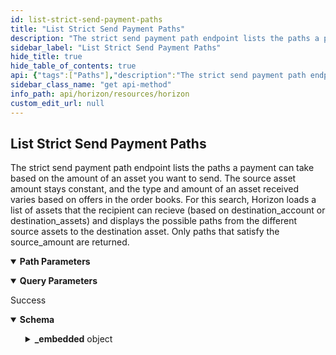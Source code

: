 ```yaml
---
id: list-strict-send-payment-paths
title: "List Strict Send Payment Paths"
description: "The strict send payment path endpoint lists the paths a payment can take based on the amount of an asset you want to send. The source asset amount stays constant, and the type and amount of an asset received varies based on offers in the order books. For this search, Horizon loads a list of assets that the recipient can recieve (based on destination_account or destination_assets) and displays the possible paths from the different source assets to the destination asset. Only paths that satisfy the source_amount are returned."
sidebar_label: "List Strict Send Payment Paths"
hide_title: true
hide_table_of_contents: true
api: {"tags":["Paths"],"description":"The strict send payment path endpoint lists the paths a payment can take based on the amount of an asset you want to send. The source asset amount stays constant, and the type and amount of an asset received varies based on offers in the order books. For this search, Horizon loads a list of assets that the recipient can recieve (based on destination_account or destination_assets) and displays the possible paths from the different source assets to the destination asset. Only paths that satisfy the source_amount are returned.","operationId":"ListStrictSendPaymentPaths","parameters":[{"name":"source_account","in":"query","required":false,"description":"The Stellar address of the sender. Any returned path must start with an asset that the sender holds. Using either source_account or source_assets as an argument is required for strict receive path payments."},{"name":"source_assets","in":"query","required":false,"description":"A comma-separated list of assets available to the sender. Any returned path must start with an asset in this list. Each asset is formatted as CODE:ISSUER_ACCOUNT. For example: USD:GDUKMGUGDZQK6YHYA5Z6AY2G4XDSZPSZ3SW5UN3ARVMO6QSRDWP5YLEX. Using either source_account or source_assets as an argument is required for strict receive path payments.","schema":{"type":"string","example":"CNY:GAREELUB43IRHWEASCFBLKHURCGMHE5IF6XSE7EXDLACYHGRHM43RFOX"}},{"name":"source_asset_type","in":"path","required":true,"description":"The type for the source asset. Either native, credit_alphanum4, or credit_alphanum12.","schema":{"type":"string","enum":["native","credit_alphanum4","credit_alphanum12"]}},{"name":"source_asset_issuer","in":"query","required":false,"description":"The Stellar address of the issuer of the source asset. Required if the source_asset_type is not native."},{"name":"source_asset_code","in":"query","required":false,"description":"The code for the source asset. Required if the source_asset_type is not native."},{"name":"source_amount","in":"path","required":true,"description":"The amount of the source asset that should be sent."},{"name":"destination_account","in":"query","required":false,"description":"The Stellar address of the reciever. Any returned path must end with an asset that the recipient can receive. Using either source_account or source_assets as an argument is required for strict send path payments."},{"name":"destination_assets","in":"query","required":false,"description":"A comma-separated list of assets that the recipient can receive. Any returned path must end with an asset in this list. Each asset is formatted as CODE:ISSUER_ACCOUNT. For example: USD:GDUKMGUGDZQK6YHYA5Z6AY2G4XDSZPSZ3SW5UN3ARVMO6QSRDWP5YLEX. Using either source_account or source_assets as an argument is required for strict send path payments.","schema":{"type":"array","items":{"type":"string"}}}],"x-supports-streaming":true,"responses":{"200":{"description":"Success","content":{"application/json":{"schema":{"type":"object","properties":{"_embedded":{"type":"object","properties":{"records":{"type":"array","items":{"type":"object","properties":{"source_asset_type":{"type":"string"},"source_asset_code":{"type":"string"},"source_asset_issuer":{"type":"string","pattern":"G[A-Z0-9]{55}","title":"address"},"source_amount":{"type":"string"},"destination_asset_type":{"type":"string"},"destination_asset_code":{"type":"string"},"destination_asset_issuer":{"type":"string","pattern":"G[A-Z0-9]{55}","title":"address"},"destination_amount":{"type":"string"},"path":{"type":"array","items":{"type":"object","properties":{"asset_type":{"type":"string"},"asset_code":{"type":"string"},"asset_issuer":{"type":"string","pattern":"G[A-Z0-9]{55}","title":"address"}},"required":["asset_type"],"title":"schemas-Asset"}}}},"required":["source_asset_type","source_amount","destination_asset_type","destination_amount","path"]}}}},"title":"Path"},"examples":{"ListStrictSendPaymentPaths":{"value":{"_embedded":{"records":[{"source_asset_type":"credit_alphanum4","source_asset_code":"BRL","source_asset_issuer":"GDVKY2GU2DRXWTBEYJJWSFXIGBZV6AZNBVVSUHEPZI54LIS6BA7DVVSP","source_amount":"400.0000000","destination_asset_type":"credit_alphanum4","destination_asset_code":"BB1","destination_asset_issuer":"GD5J6HLF5666X4AZLTFTXLY46J5SW7EXRKBLEYPJP33S33MXZGV6CWFN","destination_amount":"87.6373649","path":[{"asset_type":"native"}]},{"source_asset_type":"credit_alphanum4","source_asset_code":"BRL","source_asset_issuer":"GDVKY2GU2DRXWTBEYJJWSFXIGBZV6AZNBVVSUHEPZI54LIS6BA7DVVSP","source_amount":"400.0000000","destination_asset_type":"credit_alphanum4","destination_asset_code":"BB1","destination_asset_issuer":"GD5J6HLF5666X4AZLTFTXLY46J5SW7EXRKBLEYPJP33S33MXZGV6CWFN","destination_amount":"36.0841597","path":[{"asset_type":"native"},{"asset_type":"credit_alphanum4","asset_code":"EURT","asset_issuer":"GAP5LETOV6YIE62YAM56STDANPRDO7ZFDBGSNHJQIYGGKSMOZAHOOS2S"}]},{"source_asset_type":"credit_alphanum4","source_asset_code":"BRL","source_asset_issuer":"GDVKY2GU2DRXWTBEYJJWSFXIGBZV6AZNBVVSUHEPZI54LIS6BA7DVVSP","source_amount":"400.0000000","destination_asset_type":"credit_alphanum4","destination_asset_code":"BB1","destination_asset_issuer":"GD5J6HLF5666X4AZLTFTXLY46J5SW7EXRKBLEYPJP33S33MXZGV6CWFN","destination_amount":"16.2264000","path":[{"asset_type":"native"},{"asset_type":"credit_alphanum4","asset_code":"BTC","asset_issuer":"GBVOL67TMUQBGL4TZYNMY3ZQ5WGQYFPFD5VJRWXR72VA33VFNL225PL5"}]},{"source_asset_type":"credit_alphanum4","source_asset_code":"BRL","source_asset_issuer":"GDVKY2GU2DRXWTBEYJJWSFXIGBZV6AZNBVVSUHEPZI54LIS6BA7DVVSP","source_amount":"400.0000000","destination_asset_type":"credit_alphanum4","destination_asset_code":"BB1","destination_asset_issuer":"GD5J6HLF5666X4AZLTFTXLY46J5SW7EXRKBLEYPJP33S33MXZGV6CWFN","destination_amount":"13.9424750","path":[{"asset_type":"native"},{"asset_type":"credit_alphanum4","asset_code":"USD","asset_issuer":"GDUKMGUGDZQK6YHYA5Z6AY2G4XDSZPSZ3SW5UN3ARVMO6QSRDWP5YLEX"}]},{"source_asset_type":"credit_alphanum4","source_asset_code":"BRL","source_asset_issuer":"GDVKY2GU2DRXWTBEYJJWSFXIGBZV6AZNBVVSUHEPZI54LIS6BA7DVVSP","source_amount":"400.0000000","destination_asset_type":"credit_alphanum4","destination_asset_code":"CNY","destination_asset_issuer":"GAREELUB43IRHWEASCFBLKHURCGMHE5IF6XSE7EXDLACYHGRHM43RFOX","destination_amount":"499.8384123","path":[{"asset_type":"native"},{"asset_type":"credit_alphanum4","asset_code":"ULT","asset_issuer":"GC76RMFNNXBFDSJRBXCABWLHXDK4ITVQSMI56DC2ZJVC3YOLLPCKKULT"}]},{"source_asset_type":"credit_alphanum4","source_asset_code":"BRL","source_asset_issuer":"GDVKY2GU2DRXWTBEYJJWSFXIGBZV6AZNBVVSUHEPZI54LIS6BA7DVVSP","source_amount":"400.0000000","destination_asset_type":"credit_alphanum4","destination_asset_code":"CNY","destination_asset_issuer":"GAREELUB43IRHWEASCFBLKHURCGMHE5IF6XSE7EXDLACYHGRHM43RFOX","destination_amount":"498.1069097","path":[{"asset_type":"native"}]},{"source_asset_type":"credit_alphanum4","source_asset_code":"BRL","source_asset_issuer":"GDVKY2GU2DRXWTBEYJJWSFXIGBZV6AZNBVVSUHEPZI54LIS6BA7DVVSP","source_amount":"400.0000000","destination_asset_type":"credit_alphanum4","destination_asset_code":"CNY","destination_asset_issuer":"GAREELUB43IRHWEASCFBLKHURCGMHE5IF6XSE7EXDLACYHGRHM43RFOX","destination_amount":"494.5886542","path":[{"asset_type":"native"},{"asset_type":"credit_alphanum4","asset_code":"XCN","asset_issuer":"GCNY5OXYSY4FKHOPT2SPOQZAOEIGXB5LBYW3HVU3OWSTQITS65M5RCNY"}]},{"source_asset_type":"credit_alphanum4","source_asset_code":"BRL","source_asset_issuer":"GDVKY2GU2DRXWTBEYJJWSFXIGBZV6AZNBVVSUHEPZI54LIS6BA7DVVSP","source_amount":"400.0000000","destination_asset_type":"credit_alphanum4","destination_asset_code":"CNY","destination_asset_issuer":"GAREELUB43IRHWEASCFBLKHURCGMHE5IF6XSE7EXDLACYHGRHM43RFOX","destination_amount":"490.0780598","path":[{"asset_type":"native"},{"asset_type":"credit_alphanum4","asset_code":"USD","asset_issuer":"GDUKMGUGDZQK6YHYA5Z6AY2G4XDSZPSZ3SW5UN3ARVMO6QSRDWP5YLEX"}]},{"source_asset_type":"credit_alphanum4","source_asset_code":"BRL","source_asset_issuer":"GDVKY2GU2DRXWTBEYJJWSFXIGBZV6AZNBVVSUHEPZI54LIS6BA7DVVSP","source_amount":"400.0000000","destination_asset_type":"credit_alphanum4","destination_asset_code":"CNY","destination_asset_issuer":"GAREELUB43IRHWEASCFBLKHURCGMHE5IF6XSE7EXDLACYHGRHM43RFOX","destination_amount":"280.2909824","path":[{"asset_type":"native"},{"asset_type":"credit_alphanum4","asset_code":"USD","asset_issuer":"GBUYUAI75XXWDZEKLY66CFYKQPET5JR4EENXZBUZ3YXZ7DS56Z4OKOFU"}]},{"source_asset_type":"credit_alphanum4","source_asset_code":"BRL","source_asset_issuer":"GDVKY2GU2DRXWTBEYJJWSFXIGBZV6AZNBVVSUHEPZI54LIS6BA7DVVSP","source_amount":"400.0000000","destination_asset_type":"credit_alphanum4","destination_asset_code":"EURT","destination_asset_issuer":"GAP5LETOV6YIE62YAM56STDANPRDO7ZFDBGSNHJQIYGGKSMOZAHOOS2S","destination_amount":"63.1883029","path":[{"asset_type":"native"},{"asset_type":"credit_alphanum4","asset_code":"USD","asset_issuer":"GDUKMGUGDZQK6YHYA5Z6AY2G4XDSZPSZ3SW5UN3ARVMO6QSRDWP5YLEX"}]},{"source_asset_type":"credit_alphanum4","source_asset_code":"BRL","source_asset_issuer":"GDVKY2GU2DRXWTBEYJJWSFXIGBZV6AZNBVVSUHEPZI54LIS6BA7DVVSP","source_amount":"400.0000000","destination_asset_type":"credit_alphanum4","destination_asset_code":"EURT","destination_asset_issuer":"GAP5LETOV6YIE62YAM56STDANPRDO7ZFDBGSNHJQIYGGKSMOZAHOOS2S","destination_amount":"63.1472796","path":[{"asset_type":"native"}]},{"source_asset_type":"credit_alphanum4","source_asset_code":"BRL","source_asset_issuer":"GDVKY2GU2DRXWTBEYJJWSFXIGBZV6AZNBVVSUHEPZI54LIS6BA7DVVSP","source_amount":"400.0000000","destination_asset_type":"credit_alphanum4","destination_asset_code":"EURT","destination_asset_issuer":"GAP5LETOV6YIE62YAM56STDANPRDO7ZFDBGSNHJQIYGGKSMOZAHOOS2S","destination_amount":"62.9386895","path":[{"asset_type":"native"},{"asset_type":"credit_alphanum4","asset_code":"NGNT","asset_issuer":"GAWODAROMJ33V5YDFY3NPYTHVYQG7MJXVJ2ND3AOGIHYRWINES6ACCPD"}]},{"source_asset_type":"credit_alphanum4","source_asset_code":"BRL","source_asset_issuer":"GDVKY2GU2DRXWTBEYJJWSFXIGBZV6AZNBVVSUHEPZI54LIS6BA7DVVSP","source_amount":"400.0000000","destination_asset_type":"credit_alphanum4","destination_asset_code":"EURT","destination_asset_issuer":"GAP5LETOV6YIE62YAM56STDANPRDO7ZFDBGSNHJQIYGGKSMOZAHOOS2S","destination_amount":"6.7649849","path":[{"asset_type":"native"},{"asset_type":"credit_alphanum4","asset_code":"WSD","asset_issuer":"GDSVWEA7XV6M5XNLODVTPCGMAJTNBLZBXOFNQD3BNPNYALEYBNT6CE2V"}]},{"source_asset_type":"credit_alphanum4","source_asset_code":"BRL","source_asset_issuer":"GDVKY2GU2DRXWTBEYJJWSFXIGBZV6AZNBVVSUHEPZI54LIS6BA7DVVSP","source_amount":"400.0000000","destination_asset_type":"credit_alphanum4","destination_asset_code":"EURT","destination_asset_issuer":"GAP5LETOV6YIE62YAM56STDANPRDO7ZFDBGSNHJQIYGGKSMOZAHOOS2S","destination_amount":"0.0498106","path":[{"asset_type":"native"},{"asset_type":"credit_alphanum4","asset_code":"CNY","asset_issuer":"GAREELUB43IRHWEASCFBLKHURCGMHE5IF6XSE7EXDLACYHGRHM43RFOX"}]},{"source_asset_type":"credit_alphanum4","source_asset_code":"BRL","source_asset_issuer":"GDVKY2GU2DRXWTBEYJJWSFXIGBZV6AZNBVVSUHEPZI54LIS6BA7DVVSP","source_amount":"400.0000000","destination_asset_type":"credit_alphanum4","destination_asset_code":"NGNT","destination_asset_issuer":"GAWODAROMJ33V5YDFY3NPYTHVYQG7MJXVJ2ND3AOGIHYRWINES6ACCPD","destination_amount":"25155.3452034","path":[{"asset_type":"native"},{"asset_type":"credit_alphanum4","asset_code":"USD","asset_issuer":"GDUKMGUGDZQK6YHYA5Z6AY2G4XDSZPSZ3SW5UN3ARVMO6QSRDWP5YLEX"}]},{"source_asset_type":"credit_alphanum4","source_asset_code":"BRL","source_asset_issuer":"GDVKY2GU2DRXWTBEYJJWSFXIGBZV6AZNBVVSUHEPZI54LIS6BA7DVVSP","source_amount":"400.0000000","destination_asset_type":"credit_alphanum4","destination_asset_code":"NGNT","destination_asset_issuer":"GAWODAROMJ33V5YDFY3NPYTHVYQG7MJXVJ2ND3AOGIHYRWINES6ACCPD","destination_amount":"25146.7108397","path":[{"asset_type":"native"}]},{"source_asset_type":"credit_alphanum4","source_asset_code":"BRL","source_asset_issuer":"GDVKY2GU2DRXWTBEYJJWSFXIGBZV6AZNBVVSUHEPZI54LIS6BA7DVVSP","source_amount":"400.0000000","destination_asset_type":"credit_alphanum4","destination_asset_code":"NGNT","destination_asset_issuer":"GAWODAROMJ33V5YDFY3NPYTHVYQG7MJXVJ2ND3AOGIHYRWINES6ACCPD","destination_amount":"24986.8616583","path":[{"asset_type":"native"},{"asset_type":"credit_alphanum4","asset_code":"BTC","asset_issuer":"GAUTUYY2THLF7SGITDFMXJVYH3LHDSMGEAKSBU267M2K7A3W543CKUEF"}]},{"source_asset_type":"credit_alphanum4","source_asset_code":"BRL","source_asset_issuer":"GDVKY2GU2DRXWTBEYJJWSFXIGBZV6AZNBVVSUHEPZI54LIS6BA7DVVSP","source_amount":"400.0000000","destination_asset_type":"credit_alphanum4","destination_asset_code":"NGNT","destination_asset_issuer":"GAWODAROMJ33V5YDFY3NPYTHVYQG7MJXVJ2ND3AOGIHYRWINES6ACCPD","destination_amount":"24948.9784843","path":[{"asset_type":"native"},{"asset_type":"credit_alphanum4","asset_code":"XCN","asset_issuer":"GCNY5OXYSY4FKHOPT2SPOQZAOEIGXB5LBYW3HVU3OWSTQITS65M5RCNY"}]},{"source_asset_type":"credit_alphanum4","source_asset_code":"BRL","source_asset_issuer":"GDVKY2GU2DRXWTBEYJJWSFXIGBZV6AZNBVVSUHEPZI54LIS6BA7DVVSP","source_amount":"400.0000000","destination_asset_type":"credit_alphanum4","destination_asset_code":"NGNT","destination_asset_issuer":"GAWODAROMJ33V5YDFY3NPYTHVYQG7MJXVJ2ND3AOGIHYRWINES6ACCPD","destination_amount":"24930.7854717","path":[{"asset_type":"native"},{"asset_type":"credit_alphanum4","asset_code":"EURT","asset_issuer":"GAP5LETOV6YIE62YAM56STDANPRDO7ZFDBGSNHJQIYGGKSMOZAHOOS2S"}]},{"source_asset_type":"credit_alphanum4","source_asset_code":"BRL","source_asset_issuer":"GDVKY2GU2DRXWTBEYJJWSFXIGBZV6AZNBVVSUHEPZI54LIS6BA7DVVSP","source_amount":"400.0000000","destination_asset_type":"credit_alphanum4","destination_asset_code":"USD","destination_asset_issuer":"GDUKMGUGDZQK6YHYA5Z6AY2G4XDSZPSZ3SW5UN3ARVMO6QSRDWP5YLEX","destination_amount":"69.7123752","path":[{"asset_type":"native"}]},{"source_asset_type":"credit_alphanum4","source_asset_code":"BRL","source_asset_issuer":"GDVKY2GU2DRXWTBEYJJWSFXIGBZV6AZNBVVSUHEPZI54LIS6BA7DVVSP","source_amount":"400.0000000","destination_asset_type":"credit_alphanum4","destination_asset_code":"USD","destination_asset_issuer":"GDUKMGUGDZQK6YHYA5Z6AY2G4XDSZPSZ3SW5UN3ARVMO6QSRDWP5YLEX","destination_amount":"68.9785993","path":[{"asset_type":"native"},{"asset_type":"credit_alphanum4","asset_code":"EURT","asset_issuer":"GAP5LETOV6YIE62YAM56STDANPRDO7ZFDBGSNHJQIYGGKSMOZAHOOS2S"}]},{"source_asset_type":"credit_alphanum4","source_asset_code":"BRL","source_asset_issuer":"GDVKY2GU2DRXWTBEYJJWSFXIGBZV6AZNBVVSUHEPZI54LIS6BA7DVVSP","source_amount":"400.0000000","destination_asset_type":"credit_alphanum4","destination_asset_code":"USD","destination_asset_issuer":"GDUKMGUGDZQK6YHYA5Z6AY2G4XDSZPSZ3SW5UN3ARVMO6QSRDWP5YLEX","destination_amount":"68.6731854","path":[{"asset_type":"native"},{"asset_type":"credit_alphanum4","asset_code":"NGNT","asset_issuer":"GAWODAROMJ33V5YDFY3NPYTHVYQG7MJXVJ2ND3AOGIHYRWINES6ACCPD"}]},{"source_asset_type":"credit_alphanum4","source_asset_code":"BRL","source_asset_issuer":"GDVKY2GU2DRXWTBEYJJWSFXIGBZV6AZNBVVSUHEPZI54LIS6BA7DVVSP","source_amount":"400.0000000","destination_asset_type":"credit_alphanum4","destination_asset_code":"USD","destination_asset_issuer":"GDUKMGUGDZQK6YHYA5Z6AY2G4XDSZPSZ3SW5UN3ARVMO6QSRDWP5YLEX","destination_amount":"63.5394120","path":[{"asset_type":"native"},{"asset_type":"credit_alphanum4","asset_code":"USD","asset_issuer":"GBUYUAI75XXWDZEKLY66CFYKQPET5JR4EENXZBUZ3YXZ7DS56Z4OKOFU"}]},{"source_asset_type":"credit_alphanum4","source_asset_code":"BRL","source_asset_issuer":"GDVKY2GU2DRXWTBEYJJWSFXIGBZV6AZNBVVSUHEPZI54LIS6BA7DVVSP","source_amount":"400.0000000","destination_asset_type":"credit_alphanum4","destination_asset_code":"USD","destination_asset_issuer":"GDUKMGUGDZQK6YHYA5Z6AY2G4XDSZPSZ3SW5UN3ARVMO6QSRDWP5YLEX","destination_amount":"39.6691360","path":[{"asset_type":"native"},{"asset_type":"credit_alphanum4","asset_code":"HEX","asset_issuer":"GCGBSZ3DSSH6PRHCOD4JXFNNZXCTKBDFRT4JR2HIAC6FQZU4YK7GPHEX"}]},{"source_asset_type":"credit_alphanum4","source_asset_code":"BRL","source_asset_issuer":"GDVKY2GU2DRXWTBEYJJWSFXIGBZV6AZNBVVSUHEPZI54LIS6BA7DVVSP","source_amount":"400.0000000","destination_asset_type":"native","destination_amount":"1226.9231099","path":[]}]}}}}}}}},"extensions":[{"key":"x-supports-streaming","value":true}],"method":"get","path":"/paths/strict-send{source_asset_type}{source_amount}","servers":[{"url":"https://horizon.stellar.org","description":"The main network"},{"url":"https://horizon-testnet.stellar.org","description":"The test network"}],"info":{"title":"Horizon","version":"0.0.1"}}
sidebar_class_name: "get api-method"
info_path: api/horizon/resources/horizon
custom_edit_url: null
---
```



## List Strict Send Payment Paths



The strict send payment path endpoint lists the paths a payment can take based on the amount of an asset you want to send. The source asset amount stays constant, and the type and amount of an asset received varies based on offers in the order books. For this search, Horizon loads a list of assets that the recipient can recieve (based on destination_account or destination_assets) and displays the possible paths from the different source assets to the destination asset. Only paths that satisfy the source_amount are returned.

<details style={{"marginBottom":"1rem"}} data-collapsed={false} open={true}><summary style={{}}><strong>Path Parameters</strong></summary><div><ul><ParamsItem className={"paramsItem"} param={{"name":"source_asset_type","in":"path","required":true,"description":"The type for the source asset. Either native, credit_alphanum4, or credit_alphanum12.","schema":{"type":"string","enum":["native","credit_alphanum4","credit_alphanum12"]}}}></ParamsItem><ParamsItem className={"paramsItem"} param={{"name":"source_amount","in":"path","required":true,"description":"The amount of the source asset that should be sent."}}></ParamsItem></ul></div></details><details style={{"marginBottom":"1rem"}} data-collapsed={false} open={true}><summary style={{}}><strong>Query Parameters</strong></summary><div><ul><ParamsItem className={"paramsItem"} param={{"name":"source_account","in":"query","required":false,"description":"The Stellar address of the sender. Any returned path must start with an asset that the sender holds. Using either source_account or source_assets as an argument is required for strict receive path payments."}}></ParamsItem><ParamsItem className={"paramsItem"} param={{"name":"source_assets","in":"query","required":false,"description":"A comma-separated list of assets available to the sender. Any returned path must start with an asset in this list. Each asset is formatted as CODE:ISSUER_ACCOUNT. For example: USD:GDUKMGUGDZQK6YHYA5Z6AY2G4XDSZPSZ3SW5UN3ARVMO6QSRDWP5YLEX. Using either source_account or source_assets as an argument is required for strict receive path payments.","schema":{"type":"string","example":"CNY:GAREELUB43IRHWEASCFBLKHURCGMHE5IF6XSE7EXDLACYHGRHM43RFOX"}}}></ParamsItem><ParamsItem className={"paramsItem"} param={{"name":"source_asset_issuer","in":"query","required":false,"description":"The Stellar address of the issuer of the source asset. Required if the source_asset_type is not native."}}></ParamsItem><ParamsItem className={"paramsItem"} param={{"name":"source_asset_code","in":"query","required":false,"description":"The code for the source asset. Required if the source_asset_type is not native."}}></ParamsItem><ParamsItem className={"paramsItem"} param={{"name":"destination_account","in":"query","required":false,"description":"The Stellar address of the reciever. Any returned path must end with an asset that the recipient can receive. Using either source_account or source_assets as an argument is required for strict send path payments."}}></ParamsItem><ParamsItem className={"paramsItem"} param={{"name":"destination_assets","in":"query","required":false,"description":"A comma-separated list of assets that the recipient can receive. Any returned path must end with an asset in this list. Each asset is formatted as CODE:ISSUER_ACCOUNT. For example: USD:GDUKMGUGDZQK6YHYA5Z6AY2G4XDSZPSZ3SW5UN3ARVMO6QSRDWP5YLEX. Using either source_account or source_assets as an argument is required for strict send path payments.","schema":{"type":"array","items":{"type":"string"}}}}></ParamsItem></ul></div></details><div><ApiTabs><TabItem label={"200"} value={"200"}><div>

Success

</div><div><MimeTabs schemaType={"response"}><TabItem label={"application/json"} value={"application/json"}><SchemaTabs><TabItem label={"Schema"} value={"Schema"}><details style={{}} data-collapsed={false} open={true}><summary style={{"textAlign":"left"}}><strong>Schema</strong></summary><div style={{"textAlign":"left","marginLeft":"1rem"}}></div><ul style={{"marginLeft":"1rem"}}><SchemaItem collapsible={true} className={"schemaItem"}><details style={{}}><summary style={{}}><strong>_embedded</strong><span style={{"opacity":"0.6"}}> object</span></summary><div style={{"marginLeft":"1rem"}}><SchemaItem collapsible={true} className={"schemaItem"}><details style={{}}><summary style={{}}><strong>records</strong><span style={{"opacity":"0.6"}}> object[]</span></summary><div style={{"marginLeft":"1rem"}}><li><div style={{"fontSize":"var(--ifm-code-font-size)","opacity":"0.6","marginLeft":"-.5rem","paddingBottom":".5rem"}}>Array [</div></li><SchemaItem collapsible={false} name={"source_asset_type"} required={false} schemaName={"string"} qualifierMessage={undefined} schema={{"type":"string"}}></SchemaItem><SchemaItem collapsible={false} name={"source_asset_code"} required={false} schemaName={"string"} qualifierMessage={undefined} schema={{"type":"string"}}></SchemaItem><SchemaItem collapsible={false} name={"source_asset_issuer"} required={false} schemaName={"address"} qualifierMessage={"**Possible values:** Value must match regular expression `G[A-Z0-9]{55}`"} schema={{"type":"string","pattern":"G[A-Z0-9]{55}","title":"address"}}></SchemaItem><SchemaItem collapsible={false} name={"source_amount"} required={false} schemaName={"string"} qualifierMessage={undefined} schema={{"type":"string"}}></SchemaItem><SchemaItem collapsible={false} name={"destination_asset_type"} required={false} schemaName={"string"} qualifierMessage={undefined} schema={{"type":"string"}}></SchemaItem><SchemaItem collapsible={false} name={"destination_asset_code"} required={false} schemaName={"string"} qualifierMessage={undefined} schema={{"type":"string"}}></SchemaItem><SchemaItem collapsible={false} name={"destination_asset_issuer"} required={false} schemaName={"address"} qualifierMessage={"**Possible values:** Value must match regular expression `G[A-Z0-9]{55}`"} schema={{"type":"string","pattern":"G[A-Z0-9]{55}","title":"address"}}></SchemaItem><SchemaItem collapsible={false} name={"destination_amount"} required={false} schemaName={"string"} qualifierMessage={undefined} schema={{"type":"string"}}></SchemaItem><SchemaItem collapsible={true} className={"schemaItem"}><details style={{}}><summary style={{}}><strong>path</strong><span style={{"opacity":"0.6"}}> object[]</span></summary><div style={{"marginLeft":"1rem"}}><li><div style={{"fontSize":"var(--ifm-code-font-size)","opacity":"0.6","marginLeft":"-.5rem","paddingBottom":".5rem"}}>Array [</div></li><SchemaItem collapsible={false} name={"asset_type"} required={true} schemaName={"string"} qualifierMessage={undefined} schema={{"type":"string"}}></SchemaItem><SchemaItem collapsible={false} name={"asset_code"} required={false} schemaName={"string"} qualifierMessage={undefined} schema={{"type":"string"}}></SchemaItem><SchemaItem collapsible={false} name={"asset_issuer"} required={false} schemaName={"address"} qualifierMessage={"**Possible values:** Value must match regular expression `G[A-Z0-9]{55}`"} schema={{"type":"string","pattern":"G[A-Z0-9]{55}","title":"address"}}></SchemaItem><li><div style={{"fontSize":"var(--ifm-code-font-size)","opacity":"0.6","marginLeft":"-.5rem"}}>]</div></li></div></details></SchemaItem><li><div style={{"fontSize":"var(--ifm-code-font-size)","opacity":"0.6","marginLeft":"-.5rem"}}>]</div></li></div></details></SchemaItem></div></details></SchemaItem></ul></details></TabItem><TabItem label={"Example (from schema)"} value={"Example (from schema)"}><ResponseSamples responseExample={"{\n  \"_embedded\": {\n    \"records\": [\n      {\n        \"source_asset_type\": \"string\",\n        \"source_asset_code\": \"string\",\n        \"source_asset_issuer\": \"string\",\n        \"source_amount\": \"string\",\n        \"destination_asset_type\": \"string\",\n        \"destination_asset_code\": \"string\",\n        \"destination_asset_issuer\": \"string\",\n        \"destination_amount\": \"string\",\n        \"path\": [\n          {\n            \"asset_type\": \"string\",\n            \"asset_code\": \"string\",\n            \"asset_issuer\": \"string\"\n          }\n        ]\n      }\n    ]\n  }\n}"} language={"json"}></ResponseSamples></TabItem><TabItem label={"ListStrictSendPaymentPaths"} value={"ListStrictSendPaymentPaths"}><ResponseSamples responseExample={"{\n  \"_embedded\": {\n    \"records\": [\n      {\n        \"source_asset_type\": \"credit_alphanum4\",\n        \"source_asset_code\": \"BRL\",\n        \"source_asset_issuer\": \"GDVKY2GU2DRXWTBEYJJWSFXIGBZV6AZNBVVSUHEPZI54LIS6BA7DVVSP\",\n        \"source_amount\": \"400.0000000\",\n        \"destination_asset_type\": \"credit_alphanum4\",\n        \"destination_asset_code\": \"BB1\",\n        \"destination_asset_issuer\": \"GD5J6HLF5666X4AZLTFTXLY46J5SW7EXRKBLEYPJP33S33MXZGV6CWFN\",\n        \"destination_amount\": \"87.6373649\",\n        \"path\": [\n          {\n            \"asset_type\": \"native\"\n          }\n        ]\n      },\n      {\n        \"source_asset_type\": \"credit_alphanum4\",\n        \"source_asset_code\": \"BRL\",\n        \"source_asset_issuer\": \"GDVKY2GU2DRXWTBEYJJWSFXIGBZV6AZNBVVSUHEPZI54LIS6BA7DVVSP\",\n        \"source_amount\": \"400.0000000\",\n        \"destination_asset_type\": \"credit_alphanum4\",\n        \"destination_asset_code\": \"BB1\",\n        \"destination_asset_issuer\": \"GD5J6HLF5666X4AZLTFTXLY46J5SW7EXRKBLEYPJP33S33MXZGV6CWFN\",\n        \"destination_amount\": \"36.0841597\",\n        \"path\": [\n          {\n            \"asset_type\": \"native\"\n          },\n          {\n            \"asset_type\": \"credit_alphanum4\",\n            \"asset_code\": \"EURT\",\n            \"asset_issuer\": \"GAP5LETOV6YIE62YAM56STDANPRDO7ZFDBGSNHJQIYGGKSMOZAHOOS2S\"\n          }\n        ]\n      },\n      {\n        \"source_asset_type\": \"credit_alphanum4\",\n        \"source_asset_code\": \"BRL\",\n        \"source_asset_issuer\": \"GDVKY2GU2DRXWTBEYJJWSFXIGBZV6AZNBVVSUHEPZI54LIS6BA7DVVSP\",\n        \"source_amount\": \"400.0000000\",\n        \"destination_asset_type\": \"credit_alphanum4\",\n        \"destination_asset_code\": \"BB1\",\n        \"destination_asset_issuer\": \"GD5J6HLF5666X4AZLTFTXLY46J5SW7EXRKBLEYPJP33S33MXZGV6CWFN\",\n        \"destination_amount\": \"16.2264000\",\n        \"path\": [\n          {\n            \"asset_type\": \"native\"\n          },\n          {\n            \"asset_type\": \"credit_alphanum4\",\n            \"asset_code\": \"BTC\",\n            \"asset_issuer\": \"GBVOL67TMUQBGL4TZYNMY3ZQ5WGQYFPFD5VJRWXR72VA33VFNL225PL5\"\n          }\n        ]\n      },\n      {\n        \"source_asset_type\": \"credit_alphanum4\",\n        \"source_asset_code\": \"BRL\",\n        \"source_asset_issuer\": \"GDVKY2GU2DRXWTBEYJJWSFXIGBZV6AZNBVVSUHEPZI54LIS6BA7DVVSP\",\n        \"source_amount\": \"400.0000000\",\n        \"destination_asset_type\": \"credit_alphanum4\",\n        \"destination_asset_code\": \"BB1\",\n        \"destination_asset_issuer\": \"GD5J6HLF5666X4AZLTFTXLY46J5SW7EXRKBLEYPJP33S33MXZGV6CWFN\",\n        \"destination_amount\": \"13.9424750\",\n        \"path\": [\n          {\n            \"asset_type\": \"native\"\n          },\n          {\n            \"asset_type\": \"credit_alphanum4\",\n            \"asset_code\": \"USD\",\n            \"asset_issuer\": \"GDUKMGUGDZQK6YHYA5Z6AY2G4XDSZPSZ3SW5UN3ARVMO6QSRDWP5YLEX\"\n          }\n        ]\n      },\n      {\n        \"source_asset_type\": \"credit_alphanum4\",\n        \"source_asset_code\": \"BRL\",\n        \"source_asset_issuer\": \"GDVKY2GU2DRXWTBEYJJWSFXIGBZV6AZNBVVSUHEPZI54LIS6BA7DVVSP\",\n        \"source_amount\": \"400.0000000\",\n        \"destination_asset_type\": \"credit_alphanum4\",\n        \"destination_asset_code\": \"CNY\",\n        \"destination_asset_issuer\": \"GAREELUB43IRHWEASCFBLKHURCGMHE5IF6XSE7EXDLACYHGRHM43RFOX\",\n        \"destination_amount\": \"499.8384123\",\n        \"path\": [\n          {\n            \"asset_type\": \"native\"\n          },\n          {\n            \"asset_type\": \"credit_alphanum4\",\n            \"asset_code\": \"ULT\",\n            \"asset_issuer\": \"GC76RMFNNXBFDSJRBXCABWLHXDK4ITVQSMI56DC2ZJVC3YOLLPCKKULT\"\n          }\n        ]\n      },\n      {\n        \"source_asset_type\": \"credit_alphanum4\",\n        \"source_asset_code\": \"BRL\",\n        \"source_asset_issuer\": \"GDVKY2GU2DRXWTBEYJJWSFXIGBZV6AZNBVVSUHEPZI54LIS6BA7DVVSP\",\n        \"source_amount\": \"400.0000000\",\n        \"destination_asset_type\": \"credit_alphanum4\",\n        \"destination_asset_code\": \"CNY\",\n        \"destination_asset_issuer\": \"GAREELUB43IRHWEASCFBLKHURCGMHE5IF6XSE7EXDLACYHGRHM43RFOX\",\n        \"destination_amount\": \"498.1069097\",\n        \"path\": [\n          {\n            \"asset_type\": \"native\"\n          }\n        ]\n      },\n      {\n        \"source_asset_type\": \"credit_alphanum4\",\n        \"source_asset_code\": \"BRL\",\n        \"source_asset_issuer\": \"GDVKY2GU2DRXWTBEYJJWSFXIGBZV6AZNBVVSUHEPZI54LIS6BA7DVVSP\",\n        \"source_amount\": \"400.0000000\",\n        \"destination_asset_type\": \"credit_alphanum4\",\n        \"destination_asset_code\": \"CNY\",\n        \"destination_asset_issuer\": \"GAREELUB43IRHWEASCFBLKHURCGMHE5IF6XSE7EXDLACYHGRHM43RFOX\",\n        \"destination_amount\": \"494.5886542\",\n        \"path\": [\n          {\n            \"asset_type\": \"native\"\n          },\n          {\n            \"asset_type\": \"credit_alphanum4\",\n            \"asset_code\": \"XCN\",\n            \"asset_issuer\": \"GCNY5OXYSY4FKHOPT2SPOQZAOEIGXB5LBYW3HVU3OWSTQITS65M5RCNY\"\n          }\n        ]\n      },\n      {\n        \"source_asset_type\": \"credit_alphanum4\",\n        \"source_asset_code\": \"BRL\",\n        \"source_asset_issuer\": \"GDVKY2GU2DRXWTBEYJJWSFXIGBZV6AZNBVVSUHEPZI54LIS6BA7DVVSP\",\n        \"source_amount\": \"400.0000000\",\n        \"destination_asset_type\": \"credit_alphanum4\",\n        \"destination_asset_code\": \"CNY\",\n        \"destination_asset_issuer\": \"GAREELUB43IRHWEASCFBLKHURCGMHE5IF6XSE7EXDLACYHGRHM43RFOX\",\n        \"destination_amount\": \"490.0780598\",\n        \"path\": [\n          {\n            \"asset_type\": \"native\"\n          },\n          {\n            \"asset_type\": \"credit_alphanum4\",\n            \"asset_code\": \"USD\",\n            \"asset_issuer\": \"GDUKMGUGDZQK6YHYA5Z6AY2G4XDSZPSZ3SW5UN3ARVMO6QSRDWP5YLEX\"\n          }\n        ]\n      },\n      {\n        \"source_asset_type\": \"credit_alphanum4\",\n        \"source_asset_code\": \"BRL\",\n        \"source_asset_issuer\": \"GDVKY2GU2DRXWTBEYJJWSFXIGBZV6AZNBVVSUHEPZI54LIS6BA7DVVSP\",\n        \"source_amount\": \"400.0000000\",\n        \"destination_asset_type\": \"credit_alphanum4\",\n        \"destination_asset_code\": \"CNY\",\n        \"destination_asset_issuer\": \"GAREELUB43IRHWEASCFBLKHURCGMHE5IF6XSE7EXDLACYHGRHM43RFOX\",\n        \"destination_amount\": \"280.2909824\",\n        \"path\": [\n          {\n            \"asset_type\": \"native\"\n          },\n          {\n            \"asset_type\": \"credit_alphanum4\",\n            \"asset_code\": \"USD\",\n            \"asset_issuer\": \"GBUYUAI75XXWDZEKLY66CFYKQPET5JR4EENXZBUZ3YXZ7DS56Z4OKOFU\"\n          }\n        ]\n      },\n      {\n        \"source_asset_type\": \"credit_alphanum4\",\n        \"source_asset_code\": \"BRL\",\n        \"source_asset_issuer\": \"GDVKY2GU2DRXWTBEYJJWSFXIGBZV6AZNBVVSUHEPZI54LIS6BA7DVVSP\",\n        \"source_amount\": \"400.0000000\",\n        \"destination_asset_type\": \"credit_alphanum4\",\n        \"destination_asset_code\": \"EURT\",\n        \"destination_asset_issuer\": \"GAP5LETOV6YIE62YAM56STDANPRDO7ZFDBGSNHJQIYGGKSMOZAHOOS2S\",\n        \"destination_amount\": \"63.1883029\",\n        \"path\": [\n          {\n            \"asset_type\": \"native\"\n          },\n          {\n            \"asset_type\": \"credit_alphanum4\",\n            \"asset_code\": \"USD\",\n            \"asset_issuer\": \"GDUKMGUGDZQK6YHYA5Z6AY2G4XDSZPSZ3SW5UN3ARVMO6QSRDWP5YLEX\"\n          }\n        ]\n      },\n      {\n        \"source_asset_type\": \"credit_alphanum4\",\n        \"source_asset_code\": \"BRL\",\n        \"source_asset_issuer\": \"GDVKY2GU2DRXWTBEYJJWSFXIGBZV6AZNBVVSUHEPZI54LIS6BA7DVVSP\",\n        \"source_amount\": \"400.0000000\",\n        \"destination_asset_type\": \"credit_alphanum4\",\n        \"destination_asset_code\": \"EURT\",\n        \"destination_asset_issuer\": \"GAP5LETOV6YIE62YAM56STDANPRDO7ZFDBGSNHJQIYGGKSMOZAHOOS2S\",\n        \"destination_amount\": \"63.1472796\",\n        \"path\": [\n          {\n            \"asset_type\": \"native\"\n          }\n        ]\n      },\n      {\n        \"source_asset_type\": \"credit_alphanum4\",\n        \"source_asset_code\": \"BRL\",\n        \"source_asset_issuer\": \"GDVKY2GU2DRXWTBEYJJWSFXIGBZV6AZNBVVSUHEPZI54LIS6BA7DVVSP\",\n        \"source_amount\": \"400.0000000\",\n        \"destination_asset_type\": \"credit_alphanum4\",\n        \"destination_asset_code\": \"EURT\",\n        \"destination_asset_issuer\": \"GAP5LETOV6YIE62YAM56STDANPRDO7ZFDBGSNHJQIYGGKSMOZAHOOS2S\",\n        \"destination_amount\": \"62.9386895\",\n        \"path\": [\n          {\n            \"asset_type\": \"native\"\n          },\n          {\n            \"asset_type\": \"credit_alphanum4\",\n            \"asset_code\": \"NGNT\",\n            \"asset_issuer\": \"GAWODAROMJ33V5YDFY3NPYTHVYQG7MJXVJ2ND3AOGIHYRWINES6ACCPD\"\n          }\n        ]\n      },\n      {\n        \"source_asset_type\": \"credit_alphanum4\",\n        \"source_asset_code\": \"BRL\",\n        \"source_asset_issuer\": \"GDVKY2GU2DRXWTBEYJJWSFXIGBZV6AZNBVVSUHEPZI54LIS6BA7DVVSP\",\n        \"source_amount\": \"400.0000000\",\n        \"destination_asset_type\": \"credit_alphanum4\",\n        \"destination_asset_code\": \"EURT\",\n        \"destination_asset_issuer\": \"GAP5LETOV6YIE62YAM56STDANPRDO7ZFDBGSNHJQIYGGKSMOZAHOOS2S\",\n        \"destination_amount\": \"6.7649849\",\n        \"path\": [\n          {\n            \"asset_type\": \"native\"\n          },\n          {\n            \"asset_type\": \"credit_alphanum4\",\n            \"asset_code\": \"WSD\",\n            \"asset_issuer\": \"GDSVWEA7XV6M5XNLODVTPCGMAJTNBLZBXOFNQD3BNPNYALEYBNT6CE2V\"\n          }\n        ]\n      },\n      {\n        \"source_asset_type\": \"credit_alphanum4\",\n        \"source_asset_code\": \"BRL\",\n        \"source_asset_issuer\": \"GDVKY2GU2DRXWTBEYJJWSFXIGBZV6AZNBVVSUHEPZI54LIS6BA7DVVSP\",\n        \"source_amount\": \"400.0000000\",\n        \"destination_asset_type\": \"credit_alphanum4\",\n        \"destination_asset_code\": \"EURT\",\n        \"destination_asset_issuer\": \"GAP5LETOV6YIE62YAM56STDANPRDO7ZFDBGSNHJQIYGGKSMOZAHOOS2S\",\n        \"destination_amount\": \"0.0498106\",\n        \"path\": [\n          {\n            \"asset_type\": \"native\"\n          },\n          {\n            \"asset_type\": \"credit_alphanum4\",\n            \"asset_code\": \"CNY\",\n            \"asset_issuer\": \"GAREELUB43IRHWEASCFBLKHURCGMHE5IF6XSE7EXDLACYHGRHM43RFOX\"\n          }\n        ]\n      },\n      {\n        \"source_asset_type\": \"credit_alphanum4\",\n        \"source_asset_code\": \"BRL\",\n        \"source_asset_issuer\": \"GDVKY2GU2DRXWTBEYJJWSFXIGBZV6AZNBVVSUHEPZI54LIS6BA7DVVSP\",\n        \"source_amount\": \"400.0000000\",\n        \"destination_asset_type\": \"credit_alphanum4\",\n        \"destination_asset_code\": \"NGNT\",\n        \"destination_asset_issuer\": \"GAWODAROMJ33V5YDFY3NPYTHVYQG7MJXVJ2ND3AOGIHYRWINES6ACCPD\",\n        \"destination_amount\": \"25155.3452034\",\n        \"path\": [\n          {\n            \"asset_type\": \"native\"\n          },\n          {\n            \"asset_type\": \"credit_alphanum4\",\n            \"asset_code\": \"USD\",\n            \"asset_issuer\": \"GDUKMGUGDZQK6YHYA5Z6AY2G4XDSZPSZ3SW5UN3ARVMO6QSRDWP5YLEX\"\n          }\n        ]\n      },\n      {\n        \"source_asset_type\": \"credit_alphanum4\",\n        \"source_asset_code\": \"BRL\",\n        \"source_asset_issuer\": \"GDVKY2GU2DRXWTBEYJJWSFXIGBZV6AZNBVVSUHEPZI54LIS6BA7DVVSP\",\n        \"source_amount\": \"400.0000000\",\n        \"destination_asset_type\": \"credit_alphanum4\",\n        \"destination_asset_code\": \"NGNT\",\n        \"destination_asset_issuer\": \"GAWODAROMJ33V5YDFY3NPYTHVYQG7MJXVJ2ND3AOGIHYRWINES6ACCPD\",\n        \"destination_amount\": \"25146.7108397\",\n        \"path\": [\n          {\n            \"asset_type\": \"native\"\n          }\n        ]\n      },\n      {\n        \"source_asset_type\": \"credit_alphanum4\",\n        \"source_asset_code\": \"BRL\",\n        \"source_asset_issuer\": \"GDVKY2GU2DRXWTBEYJJWSFXIGBZV6AZNBVVSUHEPZI54LIS6BA7DVVSP\",\n        \"source_amount\": \"400.0000000\",\n        \"destination_asset_type\": \"credit_alphanum4\",\n        \"destination_asset_code\": \"NGNT\",\n        \"destination_asset_issuer\": \"GAWODAROMJ33V5YDFY3NPYTHVYQG7MJXVJ2ND3AOGIHYRWINES6ACCPD\",\n        \"destination_amount\": \"24986.8616583\",\n        \"path\": [\n          {\n            \"asset_type\": \"native\"\n          },\n          {\n            \"asset_type\": \"credit_alphanum4\",\n            \"asset_code\": \"BTC\",\n            \"asset_issuer\": \"GAUTUYY2THLF7SGITDFMXJVYH3LHDSMGEAKSBU267M2K7A3W543CKUEF\"\n          }\n        ]\n      },\n      {\n        \"source_asset_type\": \"credit_alphanum4\",\n        \"source_asset_code\": \"BRL\",\n        \"source_asset_issuer\": \"GDVKY2GU2DRXWTBEYJJWSFXIGBZV6AZNBVVSUHEPZI54LIS6BA7DVVSP\",\n        \"source_amount\": \"400.0000000\",\n        \"destination_asset_type\": \"credit_alphanum4\",\n        \"destination_asset_code\": \"NGNT\",\n        \"destination_asset_issuer\": \"GAWODAROMJ33V5YDFY3NPYTHVYQG7MJXVJ2ND3AOGIHYRWINES6ACCPD\",\n        \"destination_amount\": \"24948.9784843\",\n        \"path\": [\n          {\n            \"asset_type\": \"native\"\n          },\n          {\n            \"asset_type\": \"credit_alphanum4\",\n            \"asset_code\": \"XCN\",\n            \"asset_issuer\": \"GCNY5OXYSY4FKHOPT2SPOQZAOEIGXB5LBYW3HVU3OWSTQITS65M5RCNY\"\n          }\n        ]\n      },\n      {\n        \"source_asset_type\": \"credit_alphanum4\",\n        \"source_asset_code\": \"BRL\",\n        \"source_asset_issuer\": \"GDVKY2GU2DRXWTBEYJJWSFXIGBZV6AZNBVVSUHEPZI54LIS6BA7DVVSP\",\n        \"source_amount\": \"400.0000000\",\n        \"destination_asset_type\": \"credit_alphanum4\",\n        \"destination_asset_code\": \"NGNT\",\n        \"destination_asset_issuer\": \"GAWODAROMJ33V5YDFY3NPYTHVYQG7MJXVJ2ND3AOGIHYRWINES6ACCPD\",\n        \"destination_amount\": \"24930.7854717\",\n        \"path\": [\n          {\n            \"asset_type\": \"native\"\n          },\n          {\n            \"asset_type\": \"credit_alphanum4\",\n            \"asset_code\": \"EURT\",\n            \"asset_issuer\": \"GAP5LETOV6YIE62YAM56STDANPRDO7ZFDBGSNHJQIYGGKSMOZAHOOS2S\"\n          }\n        ]\n      },\n      {\n        \"source_asset_type\": \"credit_alphanum4\",\n        \"source_asset_code\": \"BRL\",\n        \"source_asset_issuer\": \"GDVKY2GU2DRXWTBEYJJWSFXIGBZV6AZNBVVSUHEPZI54LIS6BA7DVVSP\",\n        \"source_amount\": \"400.0000000\",\n        \"destination_asset_type\": \"credit_alphanum4\",\n        \"destination_asset_code\": \"USD\",\n        \"destination_asset_issuer\": \"GDUKMGUGDZQK6YHYA5Z6AY2G4XDSZPSZ3SW5UN3ARVMO6QSRDWP5YLEX\",\n        \"destination_amount\": \"69.7123752\",\n        \"path\": [\n          {\n            \"asset_type\": \"native\"\n          }\n        ]\n      },\n      {\n        \"source_asset_type\": \"credit_alphanum4\",\n        \"source_asset_code\": \"BRL\",\n        \"source_asset_issuer\": \"GDVKY2GU2DRXWTBEYJJWSFXIGBZV6AZNBVVSUHEPZI54LIS6BA7DVVSP\",\n        \"source_amount\": \"400.0000000\",\n        \"destination_asset_type\": \"credit_alphanum4\",\n        \"destination_asset_code\": \"USD\",\n        \"destination_asset_issuer\": \"GDUKMGUGDZQK6YHYA5Z6AY2G4XDSZPSZ3SW5UN3ARVMO6QSRDWP5YLEX\",\n        \"destination_amount\": \"68.9785993\",\n        \"path\": [\n          {\n            \"asset_type\": \"native\"\n          },\n          {\n            \"asset_type\": \"credit_alphanum4\",\n            \"asset_code\": \"EURT\",\n            \"asset_issuer\": \"GAP5LETOV6YIE62YAM56STDANPRDO7ZFDBGSNHJQIYGGKSMOZAHOOS2S\"\n          }\n        ]\n      },\n      {\n        \"source_asset_type\": \"credit_alphanum4\",\n        \"source_asset_code\": \"BRL\",\n        \"source_asset_issuer\": \"GDVKY2GU2DRXWTBEYJJWSFXIGBZV6AZNBVVSUHEPZI54LIS6BA7DVVSP\",\n        \"source_amount\": \"400.0000000\",\n        \"destination_asset_type\": \"credit_alphanum4\",\n        \"destination_asset_code\": \"USD\",\n        \"destination_asset_issuer\": \"GDUKMGUGDZQK6YHYA5Z6AY2G4XDSZPSZ3SW5UN3ARVMO6QSRDWP5YLEX\",\n        \"destination_amount\": \"68.6731854\",\n        \"path\": [\n          {\n            \"asset_type\": \"native\"\n          },\n          {\n            \"asset_type\": \"credit_alphanum4\",\n            \"asset_code\": \"NGNT\",\n            \"asset_issuer\": \"GAWODAROMJ33V5YDFY3NPYTHVYQG7MJXVJ2ND3AOGIHYRWINES6ACCPD\"\n          }\n        ]\n      },\n      {\n        \"source_asset_type\": \"credit_alphanum4\",\n        \"source_asset_code\": \"BRL\",\n        \"source_asset_issuer\": \"GDVKY2GU2DRXWTBEYJJWSFXIGBZV6AZNBVVSUHEPZI54LIS6BA7DVVSP\",\n        \"source_amount\": \"400.0000000\",\n        \"destination_asset_type\": \"credit_alphanum4\",\n        \"destination_asset_code\": \"USD\",\n        \"destination_asset_issuer\": \"GDUKMGUGDZQK6YHYA5Z6AY2G4XDSZPSZ3SW5UN3ARVMO6QSRDWP5YLEX\",\n        \"destination_amount\": \"63.5394120\",\n        \"path\": [\n          {\n            \"asset_type\": \"native\"\n          },\n          {\n            \"asset_type\": \"credit_alphanum4\",\n            \"asset_code\": \"USD\",\n            \"asset_issuer\": \"GBUYUAI75XXWDZEKLY66CFYKQPET5JR4EENXZBUZ3YXZ7DS56Z4OKOFU\"\n          }\n        ]\n      },\n      {\n        \"source_asset_type\": \"credit_alphanum4\",\n        \"source_asset_code\": \"BRL\",\n        \"source_asset_issuer\": \"GDVKY2GU2DRXWTBEYJJWSFXIGBZV6AZNBVVSUHEPZI54LIS6BA7DVVSP\",\n        \"source_amount\": \"400.0000000\",\n        \"destination_asset_type\": \"credit_alphanum4\",\n        \"destination_asset_code\": \"USD\",\n        \"destination_asset_issuer\": \"GDUKMGUGDZQK6YHYA5Z6AY2G4XDSZPSZ3SW5UN3ARVMO6QSRDWP5YLEX\",\n        \"destination_amount\": \"39.6691360\",\n        \"path\": [\n          {\n            \"asset_type\": \"native\"\n          },\n          {\n            \"asset_type\": \"credit_alphanum4\",\n            \"asset_code\": \"HEX\",\n            \"asset_issuer\": \"GCGBSZ3DSSH6PRHCOD4JXFNNZXCTKBDFRT4JR2HIAC6FQZU4YK7GPHEX\"\n          }\n        ]\n      },\n      {\n        \"source_asset_type\": \"credit_alphanum4\",\n        \"source_asset_code\": \"BRL\",\n        \"source_asset_issuer\": \"GDVKY2GU2DRXWTBEYJJWSFXIGBZV6AZNBVVSUHEPZI54LIS6BA7DVVSP\",\n        \"source_amount\": \"400.0000000\",\n        \"destination_asset_type\": \"native\",\n        \"destination_amount\": \"1226.9231099\",\n        \"path\": []\n      }\n    ]\n  }\n}"} language={"json"}></ResponseSamples></TabItem></SchemaTabs></TabItem></MimeTabs></div></TabItem></ApiTabs></div>
      